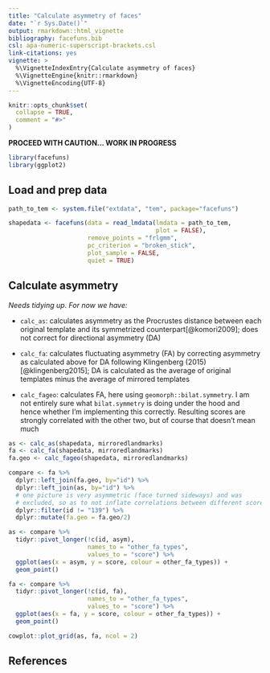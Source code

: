 ```yaml
---
title: "Calculate asymmetry of faces"
date: "`r Sys.Date()`"
output: rmarkdown::html_vignette
bibliography: facefuns.bib
csl: apa-numeric-superscript-brackets.csl
link-citations: yes
vignette: >
  %\VignetteIndexEntry{Calculate asymmetry of faces}
  %\VignetteEngine{knitr::rmarkdown}
  %\VignetteEncoding{UTF-8}
---
```


```r
knitr::opts_chunk$set(
  collapse = TRUE,
  comment = "#>"
)
```

**PROCEED WITH CAUTION... WORK IN PROGRESS**

```r
library(facefuns)
library(ggplot2)
```

## Load and prep data
```r
path_to_tem <- system.file("extdata", "tem", package="facefuns")

shapedata <- facefuns(data = read_lmdata(lmdata = path_to_tem,
                                         plot = FALSE),
                      remove_points = "frlgmm",
                      pc_criterion = "broken_stick",
                      plot_sample = FALSE,
                      quiet = TRUE)
```

## Calculate asymmetry

*Needs tidying up. For now we have:*

* `calc_as`: calculates asymmetry as the Procrustes distance between each original template and its symmetrized counterpart[@komori2009]; does not correct for directional asymmetry (DA)

* `calc_fa`: calculates fluctuating asymmetry (FA) by correcting asymmetry as calculated above for DA following Klingenberg (2015)[@klingenberg2015]; DA is calculated as the average of original templates minus the average of mirrored templates

* `calc_fageo`: calculates FA, here using `geomorph::bilat.symmetry`. I am not entirely sure what  `bilat.symmetry` is doing under the hood and hence whether I'm implementing this correctly. Resulting scores are strongly correlated with the other two, but of course that doesn't mean much

```r
as <- calc_as(shapedata, mirroredlandmarks)
fa <- calc_fa(shapedata, mirroredlandmarks)
fa.geo <- calc_fageo(shapedata, mirroredlandmarks)

compare <- fa %>%
  dplyr::left_join(fa.geo, by="id") %>%
  dplyr::left_join(as, by="id") %>%
  # one picture is very asymmetric (face turned sideways) and was
  # excluded, so as to not inflate correlations between different scores
  dplyr::filter(id != "139") %>%
  dplyr::mutate(fa.geo = fa.geo/2)

as <- compare %>%
  tidyr::pivot_longer(!c(id, asym),
                      names_to = "other_fa_types",
                      values_to = "score") %>%
  ggplot(aes(x = asym, y = score, colour = other_fa_types)) +
  geom_point()

fa <- compare %>%
  tidyr::pivot_longer(!c(id, fa),
                      names_to = "other_fa_types",
                      values_to = "score") %>%
  ggplot(aes(x = fa, y = score, colour = other_fa_types)) +
  geom_point()

cowplot::plot_grid(as, fa, ncol = 2)
```



## References
